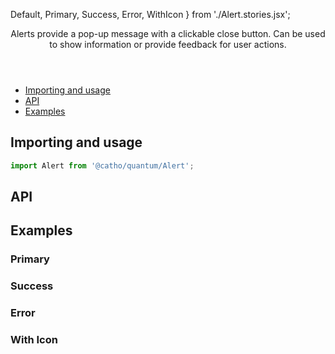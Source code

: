 


  Default,
  Primary,
  Success,
  Error,
  WithIcon
} from './Alert.stories.jsx';



<Meta title="Alert" component={Alert}  />

<Header title="Alert">
  Alerts provide a pop-up message with a clickable close button. Can be used to show information or provide feedback for user actions.
</Header>

- [Importing and usage](#importing)
- [API](#api)
- [Examples](#examples)

## <a id="importing"></a>Importing and usage

```js
import Alert from '@catho/quantum/Alert';
```

<Canvas>
  <Story of={Default} />
</Canvas>

## <a id="api"></a>API

<ArgsTable of={Alert} />

## <a id="examples"></a>Examples

### Primary

<Canvas>
  <Story of={Primary} />
</Canvas>

### Success

<Canvas>
  <Story of={Success} />
</Canvas>

### Error

<Canvas>
  <Story of={Error} />
</Canvas>

### With Icon

<Canvas>
  <Story of={WithIcon} />
</Canvas>

<EvaluationForm componentName="Alert" />
